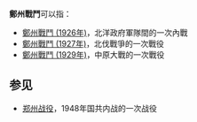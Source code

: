 '''鄭州戰鬥'''可以指：

*[[鄭州戰鬥_(1926年)|鄭州戰鬥 (1926年)]]，北洋政府軍隊間的一次內戰
*[[鄭州戰鬥_(1927年)|鄭州戰鬥 (1927年)]]，北伐戰爭的一次戰役
*[[鄭州戰鬥_(1929年)|鄭州戰鬥 (1929年)]]，中原大戰的一次戰役

==参见==
*[[郑州战役|郑州战役]]，1948年国共内战的一次战役

{{Disambiguation|cat=四字中国战事消歧义}}